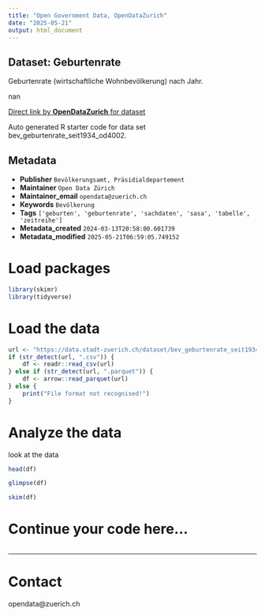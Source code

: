 ```yaml
---
title: "Open Government Data, OpenDataZurich"
date: "2025-05-21"
output: html_document
---
```


## Dataset: Geburtenrate


Geburtenrate (wirtschaftliche Wohnbevölkerung) nach Jahr.


nan

[Direct link by **OpenDataZurich** for dataset](https://data.stadt-zuerich.ch/dataset/bev_geburtenrate_seit1934_od4002)

Auto generated R starter code for data set bev_geburtenrate_seit1934_od4002.

## Metadata

- **Publisher** `Bevölkerungsamt, Präsidialdepartement`
- **Maintainer** `Open Data Zürich`
- **Maintainer_email** `opendata@zuerich.ch`
- **Keywords** `Bevölk­erung`
- **Tags** `['geburten', 'geburtenrate', 'sachdaten', 'sasa', 'tabelle', 'zeitreihe']`
- **Metadata_created** `2024-03-13T20:58:00.601739`
- **Metadata_modified** `2025-05-21T06:59:05.749152`


# Load packages

```r
library(skimr)
library(tidyverse)
```

# Load the data

```r
url <- "https://data.stadt-zuerich.ch/dataset/bev_geburtenrate_seit1934_od4002/download/BEV400OD4002.csv"
if (str_detect(url, ".csv")) {
    df <- readr::read_csv(url)
} else if (str_detect(url, ".parquet")) {
    df <- arrow::read_parquet(url)
} else {
    print("File format not recognised!")
}
```

# Analyze the data

look at the data
```r
head(df)
```

```r
glimpse(df)
```

```r
skim(df)
```

# Continue your code here...

```r

```

------------------------------------------------------------------------

# Contact

opendata@zuerich.ch
